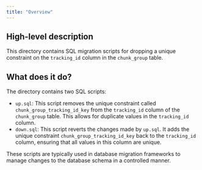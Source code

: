 ```yaml
---
title: "Overview"
---
```


## High-level description
This directory contains SQL migration scripts for dropping a unique constraint on the `tracking_id` column in the `chunk_group` table. 

## What does it do?
The directory contains two SQL scripts:
- `up.sql`: This script removes the unique constraint called `chunk_group_tracking_id_key` from the `tracking_id` column of the `chunk_group` table. This allows for duplicate values in the `tracking_id` column.
- `down.sql`: This script reverts the changes made by `up.sql`. It adds the unique constraint `chunk_group_tracking_id_key` back to the `tracking_id` column, ensuring that all values in this column are unique.

These scripts are typically used in database migration frameworks to manage changes to the database schema in a controlled manner. 
